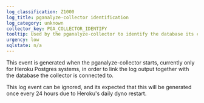 ```yaml
---
log_classification: Z1000
log_title: pganalyze-collector identification
log_category: unknown
collector_key: PGA_COLLECTOR_IDENTIFY
tooltip: Used by the pganalyze-collector to identify the database its connected to
urgency: low
sqlstate: n/a
---
```


This event is generated when the pganalyze-collector starts, currently only for
Heroku Postgres systems, in order to link the log output together with the database
the collector is connected to.

This log event can be ignored, and its expected that this will be generated once every
24 hours due to Heroku's daily dyno restart.
